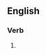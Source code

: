 ==English==

===Verb===
{{head|en|present participle}}

# {{present participle of|bedraggle|lang=en|nocat=1}}
